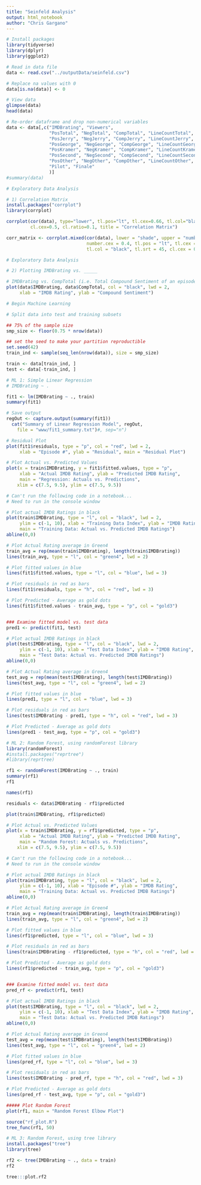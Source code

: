```yaml
---
title: "Seinfeld Analysis"
output: html_notebook
author: "Chris Gargano"
---
```


```r
# Install packages
library(tidyverse)
library(dplyr)
library(ggplot2)
```

```r
# Read in data file
data <- read.csv("../outputData/seinfeld.csv")

# Replace na values with 0
data[is.na(data)] <- 0

# View data
glimpse(data)
head(data)

# Re-order dataframe and drop non-numerical variables
data <- data[,c("IMDBrating", "Viewers",
                "PosTotal", "NegTotal", "CompTotal", "LineCountTotal", "WordCountTotal",
                "PosJerry", "NegJerry", "CompJerry", "LineCountJerry", "WordCountJerry",
                "PosGeorge", "NegGeorge", "CompGeorge", "LineCountGeorge", "WordCountGeorge",
                "PosKramer", "NegKramer", "CompKramer", "LineCountKramer", "WordCountKramer",
                "PosSecond", "NegSecond", "CompSecond", "LineCountSecond", "WordCountSecond",
                "PosOther", "NegOther", "CompOther", "LineCountOther", "WordCountOther",
                "Pilot", "Finale"
                )]
#summary(data)
```

```r
# Exploratory Data Analysis

# 1) Correlation Matrix
install.packages("corrplot")
library(corrplot)

corrplot(cor(data), type="lower", tl.pos="lt", tl.cex=0.66, tl.col="black", tl.srt=45,
         cl.cex=0.5, cl.ratio=0.1, title = "Correlation Matrix")

corr_matrix <- corrplot.mixed(cor(data), lower = "shade", upper = "number",
                              number.cex = 0.4, tl.pos = "lt", tl.cex = 0.5,
                              tl.col = "black", tl.srt = 45, cl.cex = 0.5, cl.ratio = 0.1)

```

```r
# Exploratory Data Analysis

# 2) Plotting IMDBrating vs. _____

# IMDBrating vs. CompTotal (i.e. Total Compound Sentiment of an episode)
plot(data$IMDBrating, data$CompTotal, col = "black", lwd = 2,
     xlab = "IMDB Rating", ylab = "Compound Sentiment")

```


```r
# Begin Machine Learning

# Split data into test and training subsets

## 75% of the sample size
smp_size <- floor(0.75 * nrow(data))

## set the seed to make your partition reproductible
set.seed(42)
train_ind <- sample(seq_len(nrow(data)), size = smp_size)

train <- data[train_ind, ]
test <- data[-train_ind, ]
```

```r
# ML 1: Simple Linear Regression
# IMDBrating ~ .

fit1 <- lm(IMDBrating ~ ., train)
summary(fit1)

# Save output
regOut <- capture.output(summary(fit1))
  cat("Summary of Linear Regression Model", regOut, 
    file = "www/fit1_summary.txt")#, sep="n")

# Residual Plot
plot(fit1$residuals, type = "p", col = "red", lwd = 2,
     xlab = "Episode #", ylab = "Residual", main = "Residual Plot")

# Plot Actual vs. Predicted Values
plot(x = train$IMDBrating, y = fit1$fitted.values, type = "p", 
     xlab = "Actual IMDB Rating", ylab = "Predicted IMDB Rating",
     main = "Regression: Actuals vs. Predictions",
    xlim = c(7.5, 9.5), ylim = c(7.5, 9.5))

# Can't run the following code in a notebook...
# Need to run in the console window

# Plot actual IMDB Ratings in black
plot(train$IMDBrating, type = "l", col = "black", lwd = 2,
     ylim = c(-1, 10), xlab = "Training Data Index", ylab = "IMDB Rating",
     main = "Training Data: Actual vs. Predicted IMDB Ratings")
abline(0,0)

# Plot Actual Rating average in Green4
train_avg = rep(mean(train$IMDBrating), length(train$IMDBrating))
lines(train_avg, type = "l", col = "green4", lwd = 2)

# Plot fitted values in blue
lines(fit1$fitted.values, type = "l", col = "blue", lwd = 3)

# Plot residuals in red as bars
lines(fit1$residuals, type = "h", col = "red", lwd = 3)

# Plot Predicted - Average as gold dots
lines(fit1$fitted.values - train_avg, type = "p", col = "gold3")


### Examine fitted model vs. test data
pred1 <- predict(fit1, test)

# Plot actual IMDB Ratings in black
plot(test$IMDBrating, type = "l", col = "black", lwd = 2,
     ylim = c(-1, 10), xlab = "Test Data Index", ylab = "IMDB Rating",
     main = "Test Data: Actual vs. Predicted IMDB Ratings")
abline(0,0)

# Plot Actual Rating average in Green4
test_avg = rep(mean(test$IMDBrating), length(test$IMDBrating))
lines(test_avg, type = "l", col = "green4", lwd = 2)

# Plot fitted values in blue
lines(pred1, type = "l", col = "blue", lwd = 3)

# Plot residuals in red as bars
lines(test$IMDBrating - pred1, type = "h", col = "red", lwd = 3)

# Plot Predicted - Average as gold dots
lines(pred1 - test_avg, type = "p", col = "gold3")

```

```r
# ML 2: Random Forest, using randomForest library
library(randomForest)
#install.packages("reprtree")
#library(reprtree)

rf1 <- randomForest(IMDBrating ~ ., train)
summary(rf1)
rf1

names(rf1)

residuals <- data$IMDBrating - rf1$predicted

plot(train$IMDBrating, rf1$predicted)

# Plot Actual vs. Predicted Values
plot(x = train$IMDBrating, y = rf1$predicted, type = "p", 
     xlab = "Actual IMDB Rating", ylab = "Predicted IMDB Rating",
     main = "Random Forest: Actuals vs. Predictions",
    xlim = c(7.5, 9.5), ylim = c(7.5, 9.5))

# Can't run the following code in a notebook...
# Need to run in the console window

# Plot actual IMDB Ratings in black
plot(train$IMDBrating, type = "l", col = "black", lwd = 2,
     ylim = c(-1, 10), xlab = "Episode #", ylab = "IMDB Rating",
     main = "Training Data: Actual vs. Predicted IMDB Ratings")
abline(0,0)

# Plot Actual Rating average in Green4
train_avg = rep(mean(train$IMDBrating), length(train$IMDBrating))
lines(train_avg, type = "l", col = "green4", lwd = 2)

# Plot fitted values in blue
lines(rf1$predicted, type = "l", col = "blue", lwd = 3)

# Plot residuals in red as bars
lines(train$IMDBrating - rf1$predicted, type = "h", col = "red", lwd = 3)

# Plot Predicted - Average as gold dots
lines(rf1$predicted - train_avg, type = "p", col = "gold3")


### Examine fitted model vs. test data
pred_rf <- predict(rf1, test)

# Plot actual IMDB Ratings in black
plot(test$IMDBrating, type = "l", col = "black", lwd = 2,
     ylim = c(-1, 10), xlab = "Test Data Index", ylab = "IMDB Rating",
     main = "Test Data: Actual vs. Predicted IMDB Ratings")
abline(0,0)

# Plot Actual Rating average in Green4
test_avg = rep(mean(test$IMDBrating), length(test$IMDBrating))
lines(test_avg, type = "l", col = "green4", lwd = 2)

# Plot fitted values in blue
lines(pred_rf, type = "l", col = "blue", lwd = 3)

# Plot residuals in red as bars
lines(test$IMDBrating - pred_rf, type = "h", col = "red", lwd = 3)

# Plot Predicted - Average as gold dots
lines(pred_rf - test_avg, type = "p", col = "gold3")

##### Plot Random Forest
plot(rf1, main = "Random Forest Elbow Plot")

source("rf_plot.R")
tree_func(rf1, 50)

```



```r
# ML 3: Random Forest, using tree library
install.packages("tree")
library(tree)

rf2 <- tree(IMDBrating ~ ., data = train)
rf2

tree:::plot.rf2
```